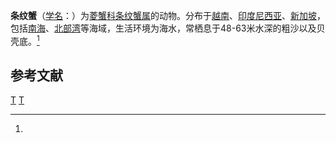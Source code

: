 {{Speciesbox
| taxon = Rhabdonotus pictus
| binomial_authority = (A. Milne-Edwards, 1878)<ref name='id11609'>{{cite web| url =http://www.bioinfo.cn/db05/BjdwSpecies.php?action=view&id=11609| title =条纹蟹| work =《中国动物物种编目数据库》| publisher =中国科学院微生物研究所| author =中国科学院动物研究所| accessdate =2009-04-28| deadurl =yes| archiveurl =https://web.archive.org/web/20160305052423/http://www.bioinfo.cn/db05/BjdwSpecies.php?action=view&id=11609| archivedate =2016-03-05}}</ref>
}}

'''条纹蟹'''（[[学名|学名]]：{{lang|la|''Rhabdonotus pictus''}}）为[[菱蟹科|菱蟹科]][[条纹蟹属|条纹蟹属]]的动物。分布于[[越南|越南]]、[[印度尼西亚|印度尼西亚]]、[[新加坡|新加坡]]，包括[[南海|南海]]、[[北部湾|北部湾]]等海域，生活环境为海水，常栖息于48-63米水深的粗沙以及贝壳底。<ref name='id11609'/>

== 参考文献 ==
{{reflist}}
{{螃蟹小作品}}
{{Taxonbar|from=Q14259577}}
[[Category:1878年描述的动物|T]]
[[Category:条纹蟹属|T]]